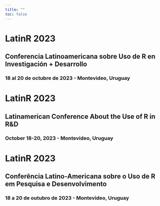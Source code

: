 ```yaml
---
title: ""
toc: false
---
```


::: {.content-visible when-profile="es"}
::: grid
::: {#banner .g-col-12}
# LatinR 2023

## Conferencia Latinoamericana sobre Uso de R en Investigación + Desarrollo

###  18 al 20 de octubre de 2023 - Montevideo, Uruguay {style="max-width: fit-content; max-width: -moz-fit-content;"}
:::
:::
:::

::: {.content-visible when-profile="en"}
::: grid
::: {#banner .g-col-12}
# LatinR 2023

## Latinamerican Conference About the Use of R in R&D

###  October 18-20, 2023 - Montevideo, Uruguay {style="max-width: fit-content; max-width: -moz-fit-content;"}
:::
:::
:::

::: {.content-visible when-profile="pt"}
::: grid
::: {#banner .g-col-12}
# LatinR 2023

## Conferência Latino-Americana sobre o Uso de R em Pesquisa e Desenvolvimento

###  18 a 20 de outubro de 2023 - Montevideo, Uruguay {style="max-width: fit-content; max-width: -moz-fit-content;"}
:::
:::
:::

